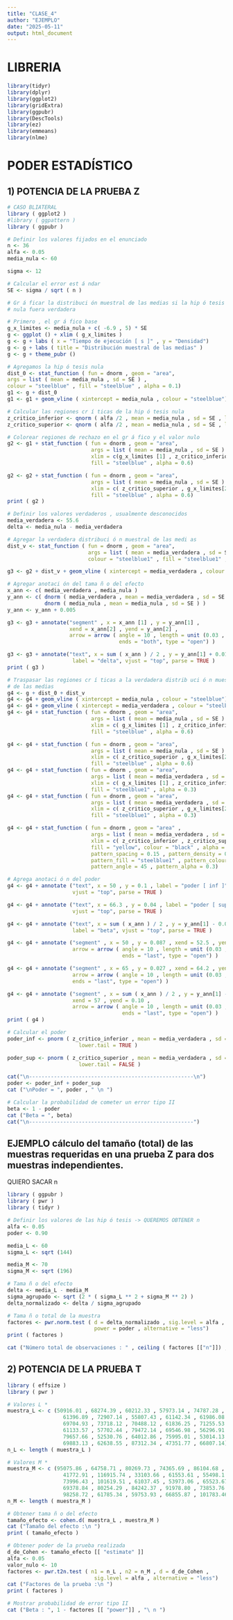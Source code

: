 ```yaml
---
title: "CLASE_4"
author: "EJEMPLO"
date: "2025-05-11"
output: html_document
---
```


# LIBRERIA

```r
library(tidyr)
library(dplyr)
library(ggplot2)
library(gridExtra)
library(ggpubr)
library(DescTools)
library(ez)
library(emmeans)
library(nlme)
```

# PODER ESTADÍSTICO

## 1) POTENCIA DE LA PRUEBA Z
```r
# CASO BLIATERAL
library ( ggplot2 )
#library ( ggpattern )
library ( ggpubr )

# Definir los valores fijados en el enunciado
n <- 36
alfa <- 0.05
media_nula <- 60

sigma <- 12

# Calcular el error est á ndar
SE <- sigma / sqrt ( n )

# Gr á ficar la distribuci ón muestral de las medias si la hip ó tesis
# nula fuera verdadera

# Primero , el gr á fico base
g_x_limites <- media_nula + c( -6.9 , 5) * SE
g <- ggplot () + xlim ( g_x_limites )
g <- g + labs ( x = "Tiempo de ejecución [ s ]" , y = "Densidad")
g <- g + labs ( title = "Distribución muestral de las medias" )
g <- g + theme_pubr ()

# Agregamos la hip ó tesis nula
dist_0 <- stat_function ( fun = dnorm , geom = "area",
args = list ( mean = media_nula , sd = SE ) ,
colour = "steelblue" , fill = "steelblue" , alpha = 0.1)
g1 <- g + dist_0
g1 <- g1 + geom_vline ( xintercept = media_nula , colour = "steelblue")

# Calcular las regiones cr í ticas de la hip ó tesis nula
z_critico_inferior <- qnorm ( alfa /2 , mean = media_nula , sd = SE , lower.tail = TRUE )
z_critico_superior <- qnorm ( alfa /2 , mean = media_nula , sd = SE , lower.tail = FALSE )

# Colorear regiones de rechazo en el gr á fico y el valor nulo
g2 <- g1 + stat_function ( fun = dnorm , geom = "area",
                           args = list ( mean = media_nula , sd = SE ) ,
                           xlim = c(g_x_limites [1] , z_critico_inferior ) ,
                           fill = "steelblue" , alpha = 0.6)

g2 <- g2 + stat_function ( fun = dnorm , geom = "area",
                           args = list ( mean = media_nula , sd = SE ) ,
                           xlim = c( z_critico_superior , g_x_limites[2]) ,
                           fill = "steelblue" , alpha = 0.6)
print ( g2 )

# Definir los valores verdaderos , usualmente desconocidos
media_verdadera <- 55.6
delta <- media_nula - media_verdadera

# Agregar la verdadera distribuci ó n muestral de las medi as
dist_v <- stat_function ( fun = dnorm , geom = "area",
                          args = list ( mean = media_verdadera , sd = SE ) ,
                          colour = "steelblue1" , fill = "steelblue1" , alpha = 0.1)

g3 <- g2 + dist_v + geom_vline ( xintercept = media_verdadera , colour = "steelblue1")

# Agregar anotaci ón del tama ñ o del efecto
x_ann <- c( media_verdadera , media_nula )
y_ann <- c( dnorm ( media_verdadera , mean = media_verdadera , sd = SE ) ,
            dnorm ( media_nula , mean = media_nula , sd = SE ) )
y_ann <- y_ann + 0.005

g3 <- g3 + annotate("segment" , x = x_ann [1] , y = y_ann[1] ,
                    xend = x_ann[2] , yend = y_ann[2] ,
                    arrow = arrow ( angle = 10 , length = unit (0.03 , "npc") ,
                                    ends = "both", type = "open") )

g3 <- g3 + annotate("text", x = sum ( x_ann ) / 2 , y = y_ann[1] + 0.015 ,
                     label = "delta", vjust = "top", parse = TRUE )
print ( g3 )

# Traspasar las regiones cr í ticas a la verdadera distrib uci ó n muestral
# de las medias
g4 <- g + dist_0 + dist_v
g4 <- g4 + geom_vline ( xintercept = media_nula , colour = "steelblue")
g4 <- g4 + geom_vline ( xintercept = media_verdadera , colour = "steelblue1")
g4 <- g4 + stat_function ( fun = dnorm , geom = "area",
                           args = list ( mean = media_nula , sd = SE ) ,
                           xlim = c( g_x_limites [1] , z_critico_inferior ) ,
                           fill = "steelblue" , alpha = 0.6)

g4 <- g4 + stat_function ( fun = dnorm , geom = "area",
                           args = list ( mean = media_nula , sd = SE ) ,
                           xlim = c( z_critico_superior , g_x_limites[2]) ,
                           fill = "steelblue" , alpha = 0.6)
g4 <- g4 + stat_function ( fun = dnorm , geom = "area",
                           args = list ( mean = media_verdadera , sd = SE ) ,
                           xlim = c( g_x_limites [1] , z_critico_inferior ) ,
                           fill = "steelblue1" , alpha = 0.3)
g4 <- g4 + stat_function ( fun = dnorm , geom = "area",
                           args = list ( mean = media_verdadera , sd = SE ) ,
                           xlim = c( z_critico_superior , g_x_limites[2]) ,
                           fill = "steelblue1" , alpha = 0.3)

g4 <- g4 + stat_function ( fun = dnorm , geom = "area" ,
                           args = list ( mean = media_verdadera , sd = SE ) ,
                           xlim = c( z_critico_inferior , z_critico_superior ) ,
                           fill = "yellow", colour = "black" , alpha = 0.3 ,
                           pattern_spacing = 0.15 , pattern_density = 0.4 ,
                           pattern_fill = "steelblue1" , pattern_colour = "steelblue1" ,
                           pattern_angle = 45 , pattern_alpha = 0.3)

# Agrega anotaci ó n del poder
g4 <- g4 + annotate ("text", x = 50 , y = 0.1 , label = "poder [ inf ]" ,
                     vjust = "top", parse = TRUE )

g4 <- g4 + annotate ("text", x = 66.3 , y = 0.04 , label = "poder [ sup ]" ,
                     vjust = "top", parse = TRUE )

g4 <- g4 + annotate ("text", x = sum ( x_ann ) / 2 , y = y_ann[1] - 0.005 ,
                     label = "beta", vjust = "top", parse = TRUE )

g4 <- g4 + annotate ("segment" , x = 50 , y = 0.087 , xend = 52.5 , yend = 0.02 ,
                     arrow = arrow ( angle = 10 , length = unit (0.03 , "npc") ,
                                     ends = "last", type = "open") )

g4 <- g4 + annotate ("segment" , x = 65 , y = 0.027 , xend = 64.2 , yend = 0.001 ,
                     arrow = arrow ( angle = 10 , length = unit (0.03 , "npc") ,
                     ends = "last", type = "open") )

g4 <- g4 + annotate ("segment" , x = sum ( x_ann ) / 2 , y = y_ann[1] - 0.023 ,
                     xend = 57 , yend = 0.10 ,
                     arrow = arrow ( angle = 10 , length = unit (0.03 , "npc") ,
                                     ends = "last", type = "open") )
print ( g4 )

# Calcular el poder
poder_inf <- pnorm ( z_critico_inferior , mean = media_verdadera , sd = SE ,
                       lower.tail = TRUE )

poder_sup <- pnorm ( z_critico_superior , mean = media_verdadera , sd = SE ,
                       lower.tail = FALSE )

cat("\n-----------------------------------------------------\n")
poder <- poder_inf + poder_sup
cat ("\nPoder = ", poder , " \n ")

# Calcular la probabilidad de cometer un error tipo II
beta <- 1 - poder
cat ("Beta = ", beta)
cat("\n-----------------------------------------------------")
```
## EJEMPLO cálculo del tamaño (total) de las muestras requeridas en una prueba Z para dos muestras independientes.
QUIERO SACAR n
```r
library ( ggpubr )
library ( pwr )
library ( tidyr )

# Definir los valores de las hip ó tesis -> QUEREMOS OBTENER n
alfa <- 0.05
poder <- 0.90

media_L <- 60
sigma_L <- sqrt (144)

media_M <- 70
sigma_M <- sqrt (196)

# Tama ñ o del efecto
delta <- media_L - media_M
sigma_agrupado <- sqrt (2 * ( sigma_L ** 2 + sigma_M ** 2) )
delta_normalizado <- delta / sigma_agrupado

# Tama ñ o total de la muestra
factores <- pwr.norm.test ( d = delta_normalizado , sig.level = alfa ,
                            power = poder , alternative = "less")
print ( factores )

cat ("Número total de observaciones : " , ceiling ( factores [["n"]]) , "\n")
```


## 2) POTENCIA DE LA PRUEBA T
```r
library ( effsize )
library ( pwr )

# Valores L *
muestra_L <- c (50916.01 , 68274.39 , 60212.33 , 57973.14 , 74787.28 ,
                  61396.89 , 72907.14 , 55807.43 , 61142.34 , 61986.08 ,
                  69704.93 , 73718.12 , 70488.12 , 61836.25 , 71255.53 ,
                  61133.57 , 57702.44 , 79472.14 , 69546.98 , 56296.91 ,
                  79657.66 , 52530.76 , 64012.86 , 75995.01 , 53014.13 ,
                  69883.13 , 62638.55 , 87312.34 , 47351.77 , 66807.14)
n_L <- length ( muestra_L )

# Valores M *
muestra_M <- c (95075.86 , 64758.71 , 80269.73 , 74365.69 , 86104.68 ,
                  41772.91 , 116915.74 , 33103.66 , 61553.61 , 55498.1 ,
                  73996.43 , 101619.51 , 61037.45 , 53973.06 , 65523.67 ,
                  69378.84 , 80254.29 , 84242.37 , 91978.80 , 73853.76 ,
                  98258.72 , 61785.34 , 59753.93 , 66855.87 , 101783.46)
n_M <- length ( muestra_M )

# Obtener tama ñ o del efecto
tamaño_efecto <- cohen.d( muestra_L , muestra_M )
cat ("Tamaño del efecto :\n ")
print ( tamaño_efecto )

# Obtener poder de la prueba realizada
d_de_Cohen <- tamaño_efecto [[ "estimate" ]]
alfa <- 0.05
valor_nulo <- 10
factores <- pwr.t2n.test ( n1 = n_L , n2 = n_M , d = d_de_Cohen ,
                            sig.level = alfa , alternative = "less")
cat ("Factores de la prueba :\n ")
print ( factores )

# Mostrar probabilidad de error tipo II
cat ("Beta : ", 1 - factores [[ "power"]] , "\ n ")
```

```r

```

```r

```

```r

```
